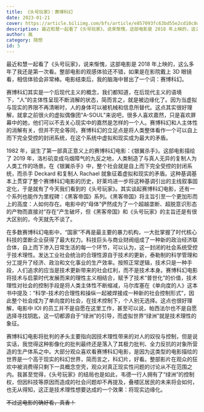 ```yaml
---
title: 《头号玩家》：赛博科幻
date: 2023-01-21
cover: https://article.biliimg.com/bfs/article/e857093fc63bd55e2cd10c8db1b3173cb623a8c0.jpg
description: 最近和慧一起看了《头号玩家》，说来惭愧，这部电影是 2018 年上映的，这么多年了我还是第一次看。整部电影的观感体验还不错，如果是在影院戴上 3D 眼镜看，相信体验会非常棒。电影结束后，我的脑海中冒出了一个词：赛博科幻。
author: 胤
category: 随想
id: 5
---
```



最近和慧一起看了《头号玩家》，说来惭愧，这部电影是 2018 年上映的，这么多年了我还是第一次看。整部电影的观感体验还不错，如果是在影院戴上 3D 眼镜看，相信体验会非常棒。电影结束后，我的脑海中冒出了一个词：赛博科幻。

<LazyFancyboxImage
  client:load
  src="https://article.biliimg.com/bfs/article/1fe2a2a262274684307825cf7edc7db2e91069d0.jpg"
  alt="头号玩家"
/>

赛博科幻其实是一个后现代主义的概念，我们都知道，在后现代主义的语境下，“人”的主体性呈现不断消解的状态，简而言之，就是被边缘化了。因为当虚拟与现实的界限不再清晰时，人的身体可以被机械和信息所替代。这点其实很好理解，就拿之前很火的虚拟偶像团“A-SOUL”来说吧，很多人喜欢嘉然，只是喜欢屏幕中的她，他们可以不去关心现实中的嘉然是怎样的一个人。赛博科幻和人主体性的消解有关，但并不完全等同，赛博科幻的立足点是将人类整体看作一个可以自上而下完全受控的封闭系统，在这个系统中虚拟和现实成为最大的矛盾。

1982 年，诞生了第一部真正意义上的赛博科幻电影：《银翼杀手》。这部电影描绘了 2019 年，洛杉矶变成乌烟障气的九反之地，人类制造了与真人无异的复制人为人类工作的场景。在《银翼杀手》中，整个社会就是自上而下完全受控的封闭系统，而杀手 Deckard 和复制人 Rachael 就象征着虚拟和现实的矛盾。这种基调基本上贯穿了整个赛博科幻电影的历史，好莱坞进一步将这种基调引出的主线叙事固定化，于是就有了今天我们看到的《头号玩家》。其实谈起赛博科幻电影，还有一个系列也能作为里程碑：《黑客帝国》系列。《黑客帝国》将主旨引至一个更加形而上的高度：人如何存在。电影中的“母体”俨然成为了一个超越垄断、超脱意识形态的产物而直接对“存在”产生破坏，但《黑客帝国》和《头号玩家》的主旨还是有很大区别的，今天就先不谈了。

<LazyFancyboxImage
  client:load
  src="https://article.biliimg.com/bfs/article/66df05330add82a5717ea3d72f9d512e558c5183.jpg"
  alt="银翼杀手"
/>

<LazyFancyboxImage
  client:load
  src="https://article.biliimg.com/bfs/article/e550934c650320478c1ebc9dc21412a0359a8da1.jpg"
  alt="黑客帝国"
/>

在多数赛博科幻电影中，“国家”不再是最主要的暴力机构，一大批掌握了时代核心科技的垄断企业获得了最大权力。科技巨头与商业财阀组成了一种新的政治经济联合体，自上而下渗入日常生活的每一个环节，可以认为，这一封闭的社会系统受控于技术理性。发达工业社会统治的合理性源自于技术的更新，泰勒制的科学管理和分工提升了经济、政治和文化事业的生产效率。按照正常逻辑，技术只是一种手段，人们追求的应当是技术更新带来的社会红利，而不是技术本身。赛博科幻电影将技术与启蒙时代发展而来的理性主义相结合，赋予了技术“普世化”的价值，技术理性对社会的控制手段是将人类主体性不断缩减，马尔库塞在《单向度的人》这本书中提及：“科学-技术的合理性和操纵一起被焊接成一种新的社会控制形式”，因此整个社会成为了单向度的社会，在技术控制下，个人别无选择。这点也很好理解，电影中 IOI 的员工并不是自愿在这里工作，甚至可以说，帕西法尔也不是自愿选择寻找钥匙，这一切都源自于“绿洲”的引导，而虚拟世界“绿洲”就是技术理性的象征。

<LazyFancyboxImage
  client:load
  src="https://article.biliimg.com/bfs/article/665459394bae0e69a34975e6d7353c281e3acc7f.jpg"
  alt="单向度的人 - 马尔库塞"
/>

赛博科幻电影将批判的矛头主要指向因技术理性带来的对人的奴役与控制，但是说实话，我觉得这种影像化的批判最终还是落入了其极力批判、全力反抗的对象所营造的生产体系之中。大部分观众喜欢看赛博科幻电影，是因为这类型的电影描绘的世界是一个高于现实的科幻世界，简而言之，科幻片，好看。整部影片在观众的狂欢中被消费得只剩下一具概念空壳，观众对真正现实性问题的讨论从不在范围之内。我甚至觉得，《头号玩家》的结局也是如此，韦德一行人拥有了“绿洲”的控制权，但因科技等原因而造成的社会问题却不再提及，叠楼区居民的未来将会如何，也无从得知，这正是技术理性想要达成的一个效果：将现实边缘化。

~~不过这电影的确好看，真香！~~
